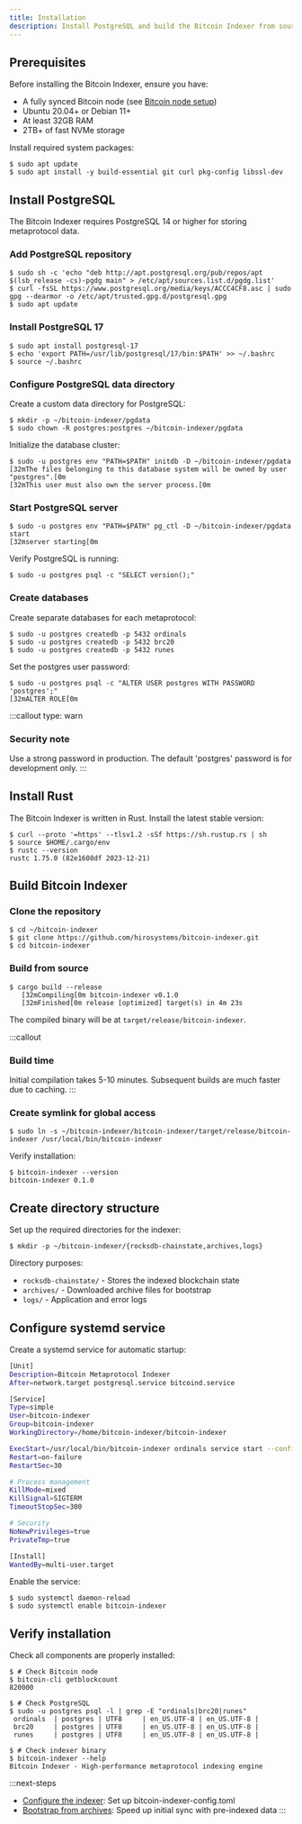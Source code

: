 ```yaml
---
title: Installation
description: Install PostgreSQL and build the Bitcoin Indexer from source on Linux systems.
---
```


## Prerequisites

Before installing the Bitcoin Indexer, ensure you have:
- A fully synced Bitcoin node (see [Bitcoin node setup](/tools/bitcoin-indexer/full-sync))
- Ubuntu 20.04+ or Debian 11+
- At least 32GB RAM
- 2TB+ of fast NVMe storage

Install required system packages:

```terminal
$ sudo apt update
$ sudo apt install -y build-essential git curl pkg-config libssl-dev
```

## Install PostgreSQL

The Bitcoin Indexer requires PostgreSQL 14 or higher for storing metaprotocol data.

### Add PostgreSQL repository

```terminal
$ sudo sh -c 'echo "deb http://apt.postgresql.org/pub/repos/apt $(lsb_release -cs)-pgdg main" > /etc/apt/sources.list.d/pgdg.list'
$ curl -fsSL https://www.postgresql.org/media/keys/ACCC4CF8.asc | sudo gpg --dearmor -o /etc/apt/trusted.gpg.d/postgresql.gpg
$ sudo apt update
```

### Install PostgreSQL 17

```terminal
$ sudo apt install postgresql-17
$ echo 'export PATH=/usr/lib/postgresql/17/bin:$PATH' >> ~/.bashrc
$ source ~/.bashrc
```

### Configure PostgreSQL data directory

Create a custom data directory for PostgreSQL:

```terminal
$ mkdir -p ~/bitcoin-indexer/pgdata
$ sudo chown -R postgres:postgres ~/bitcoin-indexer/pgdata
```

Initialize the database cluster:

```terminal
$ sudo -u postgres env "PATH=$PATH" initdb -D ~/bitcoin-indexer/pgdata
[32mThe files belonging to this database system will be owned by user "postgres".[0m
[32mThis user must also own the server process.[0m
```

### Start PostgreSQL server

```terminal
$ sudo -u postgres env "PATH=$PATH" pg_ctl -D ~/bitcoin-indexer/pgdata start
[32mserver starting[0m
```

Verify PostgreSQL is running:

```terminal
$ sudo -u postgres psql -c "SELECT version();"
```

### Create databases

Create separate databases for each metaprotocol:

```terminal
$ sudo -u postgres createdb -p 5432 ordinals
$ sudo -u postgres createdb -p 5432 brc20
$ sudo -u postgres createdb -p 5432 runes
```

Set the postgres user password:

```terminal
$ sudo -u postgres psql -c "ALTER USER postgres WITH PASSWORD 'postgres';"
[32mALTER ROLE[0m
```

:::callout
type: warn
### Security note
Use a strong password in production. The default 'postgres' password is for development only.
:::

## Install Rust

The Bitcoin Indexer is written in Rust. Install the latest stable version:

```terminal
$ curl --proto '=https' --tlsv1.2 -sSf https://sh.rustup.rs | sh
$ source $HOME/.cargo/env
$ rustc --version
rustc 1.75.0 (82e1608df 2023-12-21)
```

## Build Bitcoin Indexer

### Clone the repository

```terminal
$ cd ~/bitcoin-indexer
$ git clone https://github.com/hirosystems/bitcoin-indexer.git
$ cd bitcoin-indexer
```

### Build from source

```terminal
$ cargo build --release
   [32mCompiling[0m bitcoin-indexer v0.1.0
   [32mFinished[0m release [optimized] target(s) in 4m 23s
```

The compiled binary will be at `target/release/bitcoin-indexer`.

:::callout
### Build time
Initial compilation takes 5-10 minutes. Subsequent builds are much faster due to caching.
:::

### Create symlink for global access

```terminal
$ sudo ln -s ~/bitcoin-indexer/bitcoin-indexer/target/release/bitcoin-indexer /usr/local/bin/bitcoin-indexer
```

Verify installation:

```terminal
$ bitcoin-indexer --version
bitcoin-indexer 0.1.0
```

## Create directory structure

Set up the required directories for the indexer:

```terminal
$ mkdir -p ~/bitcoin-indexer/{rocksdb-chainstate,archives,logs}
```

Directory purposes:
- `rocksdb-chainstate/` - Stores the indexed blockchain state
- `archives/` - Downloaded archive files for bootstrap
- `logs/` - Application and error logs

## Configure systemd service

Create a systemd service for automatic startup:

```bash title="/etc/systemd/system/bitcoin-indexer.service"
[Unit]
Description=Bitcoin Metaprotocol Indexer
After=network.target postgresql.service bitcoind.service

[Service]
Type=simple
User=bitcoin-indexer
Group=bitcoin-indexer
WorkingDirectory=/home/bitcoin-indexer/bitcoin-indexer

ExecStart=/usr/local/bin/bitcoin-indexer ordinals service start --config-path=/home/bitcoin-indexer/bitcoin-indexer/bitcoin-indexer-config.toml
Restart=on-failure
RestartSec=30

# Process management
KillMode=mixed
KillSignal=SIGTERM
TimeoutStopSec=300

# Security
NoNewPrivileges=true
PrivateTmp=true

[Install]
WantedBy=multi-user.target
```

Enable the service:

```terminal
$ sudo systemctl daemon-reload
$ sudo systemctl enable bitcoin-indexer
```

## Verify installation

Check all components are properly installed:

```terminal
$ # Check Bitcoin node
$ bitcoin-cli getblockcount
820000

$ # Check PostgreSQL
$ sudo -u postgres psql -l | grep -E "ordinals|brc20|runes"
 ordinals  | postgres | UTF8     | en_US.UTF-8 | en_US.UTF-8 |
 brc20     | postgres | UTF8     | en_US.UTF-8 | en_US.UTF-8 |
 runes     | postgres | UTF8     | en_US.UTF-8 | en_US.UTF-8 |

$ # Check indexer binary
$ bitcoin-indexer --help
Bitcoin Indexer - High-performance metaprotocol indexing engine
```

:::next-steps
- [Configure the indexer](/tools/bitcoin-indexer/configuration): Set up bitcoin-indexer-config.toml
- [Bootstrap from archives](/tools/bitcoin-indexer/archive-bootstrap): Speed up initial sync with pre-indexed data
:::